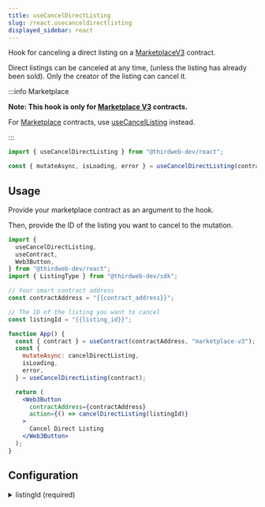```yaml
---
title: useCancelDirectListing
slug: /react.usecanceldirectlisting
displayed_sidebar: react
---
```


Hook for canceling a direct listing on a [MarketplaceV3](https://thirdweb.com/thirdweb.eth/MarketplaceV3) contract.

Direct listings can be canceled at any time, (unless the listing has already been sold).
Only the creator of the listing can cancel it.

:::info Marketplace

**Note: This hook is only for [Marketplace V3](https://thirdweb.com/thirdweb.eth/MarketplaceV3) contracts.**

For [Marketplace](https://thirdweb.com/thirdweb.eth/Marketplace)
contracts, use [useCancelListing](/react/react.usecancellisting) instead.

:::

```jsx
import { useCancelDirectListing } from "@thirdweb-dev/react";

const { mutateAsync, isLoading, error } = useCancelDirectListing(contract);
```

## Usage

Provide your marketplace contract as an argument to the hook.

Then, provide the ID of the listing you want to cancel to the mutation.

```jsx
import {
  useCancelDirectListing,
  useContract,
  Web3Button,
} from "@thirdweb-dev/react";
import { ListingType } from "@thirdweb-dev/sdk";

// Your smart contract address
const contractAddress = "{{contract_address}}";

// The ID of the listing you want to cancel
const listingId = "{{listing_id}}";

function App() {
  const { contract } = useContract(contractAddress, "marketplace-v3");
  const {
    mutateAsync: cancelDirectListing,
    isLoading,
    error,
  } = useCancelDirectListing(contract);

  return (
    <Web3Button
      contractAddress={contractAddress}
      action={() => cancelDirectListing(listingId)}
    >
      Cancel Direct Listing
    </Web3Button>
  );
}
```

## Configuration

<details>
  <summary>listingId (required)</summary>
  <div>

### listingId (required)

The ID of the listing you want to cancel.

Will populate the `error` property if the listing is not active, or was not created by the wallet.

```jsx
import {
  useCancelDirectListing,
  useContract,
  Web3Button,
} from "@thirdweb-dev/react";
import { ListingType } from "@thirdweb-dev/sdk";

// Your smart contract address
const contractAddress = "{{contract_address}}";

// highlight-next-line
const listingId = "{{listing_id}}";

function App() {
  const { contract } = useContract(contractAddress, "marketplace-v3");
  const {
    mutateAsync: cancelDirectListing,
    isLoading,
    error,
  } = useCancelDirectListing(contract);

  return (
    <Web3Button
      contractAddress={contractAddress}
      action={() =>
        cancelDirectListing(
          // highlight-next-line
          listingId,
        )
      }
    >
      Cancel Direct Listing
    </Web3Button>
  );
}
```

</div>
</details>
